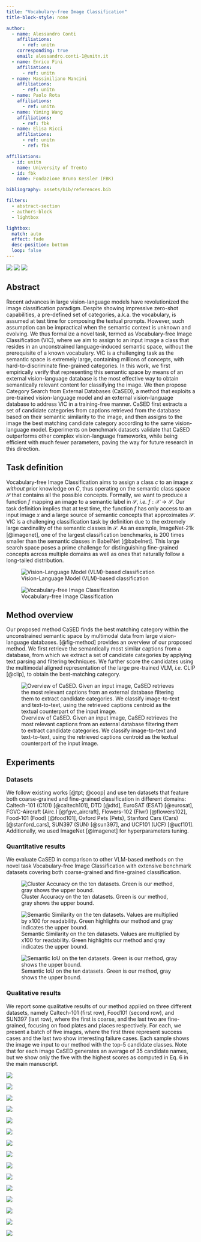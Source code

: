 ```yaml
---
title: "Vocabulary-free Image Classification"
title-block-style: none

author:
  - name: Alessandro Conti
    affiliations:
      - ref: unitn
    corresponding: true
    email: alessandro.conti-1@unitn.it
  - name: Enrico Fini
    affiliations:
      - ref: unitn
  - name: Massimiliano Mancini
    affiliations:
      - ref: unitn
  - name: Paolo Rota
    affiliations:
      - ref: unitn
  - name: Yiming Wang
    affiliations:
      - ref: fbk
  - name: Elisa Ricci
    affiliations:
      - ref: unitn
      - ref: fbk

affiliations:
  - id: unitn
    name: University of Trento
  - id: fbk
    name: Fondazione Bruno Kessler (FBK)

bibliography: assets/bib/references.bib

filters:
  - abstract-section
  - authors-block
  - lightbox

lightbox:
  match: auto
  effect: fade
  desc-position: bottom
  loop: false
---
```


[![](https://img.shields.io/badge/code-github.altndrr%2Fvic-blue.svg)](https://github.com/altndrr/vic)
[![](http://img.shields.io/badge/paper-arxiv.2306.00917-B31B1B.svg)](https://arxiv.org/abs/2306.00917)
[![](https://img.shields.io/badge/website-gh--pages.altndrr%2Fvic-success.svg)](https://altndrr.github.io/vic/)


## Abstract

Recent advances in large vision-language models have revolutionized the image classification paradigm. Despite showing impressive zero-shot capabilities, a pre-defined set of categories, a.k.a. the vocabulary, is assumed at test time for composing the textual prompts. However, such assumption can be impractical when the semantic context is unknown and evolving. We thus formalize a novel task, termed as Vocabulary-free Image Classification (VIC), where we aim to assign to an input image a class that resides in an unconstrained language-induced semantic space, without the prerequisite of a known vocabulary. VIC is a challenging task as the semantic space is extremely large, containing millions of concepts, with hard-to-discriminate fine-grained categories. In this work, we first empirically verify that representing this semantic space by means of an external vision-language database is the most effective way to obtain semantically relevant content for classifying the image. We then propose Category Search from External Databases (CaSED), a method that exploits a pre-trained vision-language model and an external vision-language database to address VIC in a training-free manner. CaSED first extracts a set of candidate categories from captions retrieved from the database based on their semantic similarity to the image, and then assigns to the image the best matching candidate category according to the same vision-language model. Experiments on benchmark datasets validate that CaSED outperforms other complex vision-language frameworks, while being efficient with much fewer parameters, paving the way for future research in this direction.

## Task definition

Vocabulary-free Image Classification aims to assign a class $c$ to an image $x$ *without* prior knowledge on $C$, thus operating on the semantic class space $\mathcal{S}$ that contains all the possible concepts. Formally, we want to produce a function $f$ mapping an image to a semantic label in $\mathcal{S}$, *i.e.* $f: \mathcal{X}\rightarrow \mathcal{S}$.
Our task definition implies that at test time, the function $f$ has only access to an input image $x$ and a large source of semantic concepts that approximates $\mathcal{S}$.
VIC is a challenging classification task by definition due to the extremely large cardinality of the semantic classes in $\mathcal{S}$.
As an example, ImageNet-21k [@imagenet], one of the largest classification benchmarks, is $200$ times smaller than the semantic classes in BabelNet [@babelnet]. This large search space poses a prime challenge for distinguishing fine-grained concepts across multiple domains as well as ones that naturally follow a long-tailed distribution.


::: {layout="[[40,60]]"}
![Vision-Language Model (VLM)-based classification](./assets/images/task_left.png){#fig-task_left}

![Vocabulary-free Image Classification](./assets/images/task_right.png){#fig-task_right}
:::

## Method overview

Our proposed method CaSED finds the best matching category within the unconstrained semantic space by multimodal data from large vision-language databases.
[@fig-method] provides an overview of our proposed method. We first retrieve the semantically most similar captions from a database, from which we extract a set of candidate categories by applying text parsing and filtering techniques. We further score the candidates using the multimodal aligned representation of the large pre-trained VLM, *i.e.* CLIP [@clip], to obtain the best-matching category.

![Overview of CaSED. Given an input image, CaSED retrieves the most relevant captions from an external database filtering them to extract candidate categories. We classify image-to-text and text-to-text, using the retrieved captions centroid as the textual counterpart of the input image.](./assets/images/method.png){#fig-method}

## Experiments

### Datasets

We follow existing works [@tpt; @coop] and use ten datasets that feature both coarse-grained and fine-grained classification in different domains: Caltech-101 (C101) [@caltech101], DTD [@dtd], EuroSAT (ESAT) [@eurosat], FGVC-Aircraft (Airc.) [@fgvc_aircraft], Flowers-102 (Flwr) [@flowers102], Food-101 (Food) [@food101], Oxford Pets (Pets), Stanford Cars (Cars) [@stanford_cars], SUN397 (SUN) [@sun397], and UCF101 (UCF) [@ucf101].
Additionally, we used ImageNet [@imagenet] for hyperparameters tuning.

### Quantitative results

We evaluate CaSED in comparison to other VLM-based methods on the novel task Vocabulary-free Image Classification with extensive benchmark datasets covering both coarse-grained and fine-grained classification.

![Cluster Accuracy on the ten datasets. Green is our method, gray shows the upper bound.](./assets/images/results_cluster_acc.png){#fig-results_cluster_acc group="quantitative-results"}

![Semantic Similarity on the ten datasets. Values are multiplied by x100 for readability. Green highlights our method and gray indicates the upper bound.](./assets/images/results_semantic_sim.png){#fig-results_semantic_sim group="quantitative-results"}

![Semantic IoU on the ten datasets. Green is our method, gray shows the upper bound.](./assets/images/results_semantic_iou.png){#fig-results_semantic_iou group="quantitative-results"}

### Qualitative results

We report some qualitative results of our method applied on three different datasets, namely Caltech-101 (first row), Food101 (second row), and SUN397 (last row), where the first is coarse, and the last two are fine-grained, focusing on food plates and places respectively.
For each, we present a batch of five images, where the first three represent success cases and the last two show interesting failure cases. Each sample shows the image we input to our method with the top-5 candidate classes. Note that for each image CaSED generates an average of 35 candidate names, but we show only the five with the highest scores as computed in Eq. 6 in the main manuscript.

::: {layout="[[20,20,20,20,20], [20,20,20,20,20], [20,20,20,20,20]]"}

![](./assets/images/qualitative/caltech101_chandelier.png){group="qualitative-results"}

![](./assets/images/qualitative/caltech101_dalmatian.png){group="qualitative-results"}

![](./assets/images/qualitative/caltech101_ibis.png){group="qualitative-results"}

![](./assets/images/qualitative/caltech101_gramophone.png){group="qualitative-results"}

![](./assets/images/qualitative/caltech101_cellphone.png){group="qualitative-results"}

![](./assets/images/qualitative/food101_bibimbap.png){group="qualitative-results"}

![](./assets/images/qualitative/food101_cheesecake.png){group="qualitative-results"}

![](./assets/images/qualitative/food101_guacamole.png){group="qualitative-results"}

![](./assets/images/qualitative/food101_caprese_salad.png){group="qualitative-results"}

![](./assets/images/qualitative/food101_pizza.png){group="qualitative-results"}

![](./assets/images/qualitative/sun397_galley.png){group="qualitative-results"}

![](./assets/images/qualitative/sun397_shed.png){group="qualitative-results"}

![](./assets/images/qualitative/sun397_restaurant.png){group="qualitative-results"}

![](./assets/images/qualitative/sun397_football.png){group="qualitative-results"}

![](./assets/images/qualitative/sun397_garbage_dump.png){group="qualitative-results"}

:::

